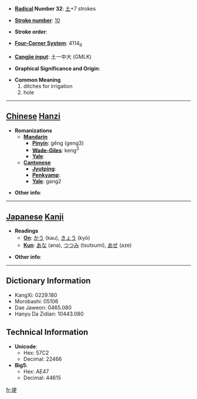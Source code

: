 * '''[[Wiktionary:Chinese radical index| Radical]] Number 32''': [[Wiktionary:Chinese radical index 土|土]]+7 strokes

* '''[[Wiktionary:Chinese total strokes index|Stroke number]]''': [[Wiktionary:Chinese total strokes index 10|10]]

* '''Stroke order''': 

* '''[[Wiktionary:Chinese four corner index|Four-Corner System]]''': 4114<sub>6</sub>

* '''[[Wiktionary:Chinese Cangjie index|Cangjie input]]''': 土一中大 (GMLK)

* '''Graphical Significance and Origin''': 

* '''Common Meaning'''
*#ditches for irrigation
*# hole


----

== [[Chinese]] [[Hanzi]] ==

* '''Romanizations'''
** '''[[Mandarin]]'''
*** '''[[Pinyin]]''': gěng (geng3)
*** '''[[Wade-Giles]]''': keng<sup>3</sup>
*** '''[[Yale]]''': 
** '''[[Cantonese]]'''
*** '''[[Jyutping]]''':
*** '''[[Penkyamp]]''': 
*** '''[[Yale]]''': gang2

* '''Other info''': 

----

== [[Japanese]] [[Kanji]] ==

* '''Readings'''
** '''[[On]]''': [[かう]] (kau), [[きょう]] (kyō)
** '''[[Kun]]''': [[あな]] (ana), [[つつみ]] (tsutsumi), [[あぜ]] (aze)

* '''Other info''':  

----

== Dictionary Information ==

* KangXi: 0229.180
* Morobashi: 05106
* Dae Jaweon: 0465.080
* Hanyu Da Zidian: 10443.080

== Technical Information ==

* '''Unicode''':
** Hex: 57C2
** Decimal: 22466
* '''Big5''':
** Hex: AE47
** Decimal: 44615

[[fr:埂]]